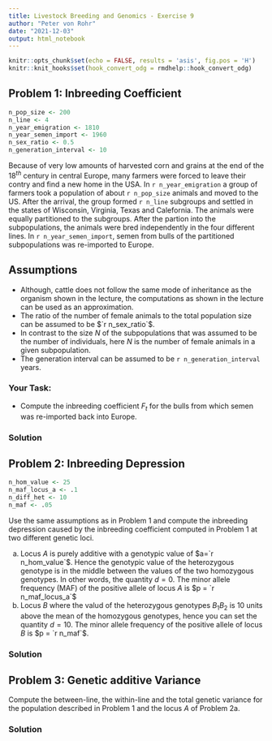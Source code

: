 ```yaml
---
title: Livestock Breeding and Genomics - Exercise 9
author: "Peter von Rohr"
date: "2021-12-03"
output: html_notebook
---
```


```r
knitr::opts_chunk$set(echo = FALSE, results = 'asis', fig.pos = 'H')
knitr::knit_hooks$set(hook_convert_odg = rmdhelp::hook_convert_odg)
```

## Problem 1: Inbreeding Coefficient
```r
n_pop_size <- 200
n_line <- 4
n_year_emigration <- 1810
n_year_semen_import <- 1960
n_sex_ratio <- 0.5
n_generation_interval <- 10
```

Because of very low amounts of harvested corn and grains at the end of the $18^{th}$ century in central Europe, many farmers were forced to leave their contry and find a new home in the USA. In `r n_year_emigration` a group of farmers took a population of about `r n_pop_size` animals and moved to the US.  After the arrival, the group formed `r n_line` subgroups and settled in the states of Wisconsin, Virginia, Texas and Calefornia. The animals were equally partitioned to the subgroups. After the partion into the subpopulations, the animals were bred independently in the four different lines. In `r n_year_semen_import`, semen from bulls of the partitioned subpopulations was re-imported to Europe. 

## Assumptions
* Although, cattle does not follow the same mode of inheritance as the organism shown in the lecture, the computations as shown in the lecture can be used as an approximation. 
* The ratio of the number of female animals to the total population size can be assumed to be $`r n_sex_ratio`$.
* In contrast to the size $N$ of the subpopulations that was assumed to be the number of individuals, here $N$ is the number of female animals in a given subpopulation.
* The generation interval can be assumed to be `r n_generation_interval` years.

### Your Task:

* Compute the inbreeding coefficient $F_t$ for the bulls from which semen was re-imported back into Europe. 



### Solution



## Problem 2: Inbreeding Depression
```r
n_hom_value <- 25
n_maf_locus_a <- .1
n_diff_het <- 10
n_maf <- .05
```

Use the same assumptions as in Problem 1 and compute the inbreeding depression caused by the inbreeding coefficient computed in Problem 1 at two different genetic loci.

a. Locus $A$ is purely additive with a genotypic value of $a=`r n_hom_value`$. Hence the genotypic value of the heterozygous genotype is in the middle between the values of the two homozygous genotypes. In other words, the quantity $d = 0$. The minor allele frequency (MAF) of the positive allele of locus $A$ is $p = `r n_maf_locus_a`$
b. Locus $B$ where the valud of the heterozygous genotypes $B_1B_2$ is $10$ units above the mean of the homozygous genotypes, hence you can set the quantity $d=10$. The minor allele frequency of the positive allele of locus $B$ is $p = `r n_maf`$. 


### Solution


## Problem 3: Genetic additive Variance
Compute the between-line, the within-line and the total genetic variance for the population described in Problem 1 and the locus $A$ of Problem 2a. 


### Solution
